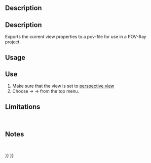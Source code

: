 <languages/>

{{Docnav
|[[Raytracing_Render|Render]]
|[[Raytracing_WriteCamera|Export camera to povray]]
|[[Raytracing_Workbench|Raytracing]]
|IconL=Raytracing_Render.svg
|IconR=Raytracing_WriteCamera.svg
|IconC=Workbench_Raytracing.svg
}}

<div class="mw-translate-fuzzy">
{{GuiCommand/es
|Name=Raytracing WriteView
|MenuLocation=Raytracing → Export
|Workbenches=[[Raytracing_Workbench/es|Raytracing]]
|Shortcut=
|SeeAlso=
}}
</div>

==Description==

<div class="mw-translate-fuzzy">
==Description==
Exports the current view properties to a pov-file for use in a POV-Ray project.
</div>

==Usage==

<div class="mw-translate-fuzzy">
==Use==
#Make sure that the view is set to [[Std PerspectiveCamera|perspective view]]
#Choose {{KEY| Raytracing}}  →  {{KEY| Utilities}}  →{{KEY|[[Image:Raytracing_Export.png|32px]] Export view to POV-Ray...}}  from the top menu.
</div>

<span id="Limitations"></span>
==Limitations==
<br />


<span id="Notes"></span>
==Notes==
<br />


{{Docnav
|[[Raytracing_Render|Render]]
|[[Raytracing_WriteCamera|Export camera to povray]]
|[[Raytracing_Workbench|Raytracing]]
|IconL=Raytracing_Render.svg
|IconR=Raytracing_WriteCamera.svg
|IconC=Workbench_Raytracing.svg
}}

{{Raytracing_Tools_navi{{#translation:}}}}
{{Userdocnavi{{#translation:}}}}